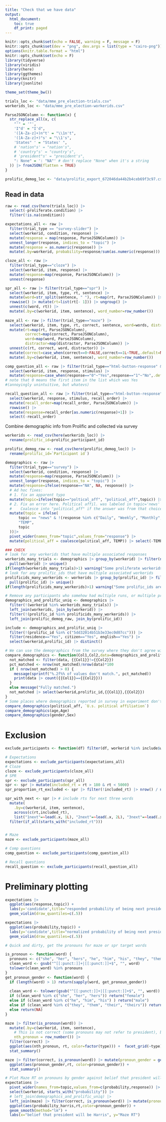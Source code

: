 ```yaml
---
title: "Check that we have data"
output:
  html_document:
    toc: true
    df_print: paged
---
```


```r
knitr::opts_chunk$set(echo = FALSE, warning = F, message = F)
knitr::opts_chunk$set(dev = "png", dev.args = list(type = "cairo-png"))
options(knitr.table.format = "html")
knitr::opts_chunk$set(echo = F)
library(tidyverse)
library(viridis)
library(here)
library(ggthemes)
library(knitr)
library(jsonlite)

theme_set(theme_bw())

trials_loc <- "data/mme_pre_election-trials.csv"
workerids_loc <- "data/mme_pre_election-workerids.csv"

ParseJSONColumn <- function(x) {
  str_replace_all(x, c(
    "'" = '"',
    'I"d' = "I'd",
    '([A-Za-z]+)n"t' = "\\1n't",
    '([A-Za-z]+)"s' = "\\1's",
    'States" ' = "States' ",
    # 'nation"s' = "nation's",
    # 'country"s' = "country's",
    # 'president"s' = "president's",
    ": None" = ': "NA"' # don't replace "None" when it's a string 
  )) |> fromJSON(flatten = TRUE)
}

prolific_demog_loc <- "data/prolific_export_672046da44b2b4ceb69f3c97.csv"
```

## Read in data

```r
raw <- read_csv(here(trials_loc)) |>
  select(-proliferate.condition) |> 
  filter(!is.na(condition))

expectations_all <- raw |>
  filter(trial_type == "survey-slider") |> 
  select(workerid, condition, response) |> 
  mutate(response = map(response, ParseJSONColumn)) |> 
  unnest_longer(response, indices_to = "topic") |>
  mutate(response = as.numeric(response)) |>
  mutate(.by=workerid, probability=response/sum(as.numeric(response)))

cloze_all <- raw |> 
  filter(trial_type=="cloze") |> 
  select(workerid, item, response) |> 
  mutate(response=map(response, ParseJSONColumn)) |> 
  unnest(response)

spr_all <- raw |> filter(trial_type=="spr") |> 
  select(workerid, item, type, rt, sentence) |> 
  mutate(word=str_split(sentence, " "), rt=map(rt, ParseJSONColumn)) |> 
  rowwise() |> mutate(rt=list(rt[- 1])) |> ungroup() |> 
  unnest(c(word, rt)) |> 
  mutate(.by=c(workerid, item, sentence), word_number=row_number()) 
  
maze_all <- raw |> filter(trial_type=="maze") |> 
  select(workerid, item, type, rt, correct, sentence, word=words, distractor=distractors) |> 
  mutate(rt=map(rt, ParseJSONColumn),
         correct=map(correct, ParseJSONColumn), 
         word=map(word, ParseJSONColumn), 
         distractor=map(distractor, ParseJSONColumn)) |> 
  unnest(c(rt, correct, word, distractor)) |>
  mutate(correct=case_when(correct==0~FALSE,correct==1L~TRUE,.default=NA)) |>
  mutate(.by=c(workerid, item, sentence), word_number=row_number())

comp_question_all <- raw |> filter(trial_type=="html-button-response" & !is.na(item)) |> 
  select(workerid, item, response, stimulus) |> 
  mutate(response=case_when(response=="0"~"Yes",response=="1"~"No",.default=response))
# note that 0 means the first item in the list which was Yes 
#(annoyingly unintuitive, but whatevs)

recall_question_all <- raw |> filter(trial_type=="html-button-response" & !is.na(recall_order)) |> 
  select(workerid, response, stimulus, recall_order) |> 
  mutate(recall_order=map(recall_order, ParseJSONColumn)) |> 
  rowwise() |> 
  mutate(response=recall_order[as.numeric(response)+1]) |> 
  select(-recall_order)
```

Combine demographic info from Prolific and collected via survey
```r
workerids <- read_csv(here(workerids_loc)) |> 
  rename(prolific_id=prolific_participant_id)

prolific_demog_raw <- read_csv(here(prolific_demog_loc)) |>
  rename(prolific_id=`Participant id`)

demographics <- raw |>
  filter(trial_type=="survey") |> 
  select(workerid, condition, response) |> 
  mutate(response=map(response, ParseJSONColumn)) |> 
  unnest_longer(response, indices_to = "topic") |> 
  mutate(response=ifelse(response=="NA", NA, response)) |>
  # Ad hoc fixes:
  # 1. fix an apparent typo
  mutate(topic=ifelse(topic=="poltical_aff", "political_aff",topic)) |>
  # 2. Fix an error here. Political affil. was labeled in topic='news' for some particips
  #    Coalesce into "political_aff" if the answer was from that choice list
  mutate(topic = ifelse(
      topic == "news" & !(response %in% c("Daily", "Weekly", "Monthly", "Less than monthly", "Never")),
      "TEMP", 
      topic
  ))|>
  pivot_wider(names_from="topic",values_from="response") |>
  mutate(political_aff = coalesce(political_aff, TEMP)) |> select(-TEMP)

### CHECK
# look for any workerids that have multiple associated responses
workerids_many_trials <- demographics |> group_by(workerid) |> filter(n() > 1) |> 
  pull(workerid) |> unique()
if(length(workerids_many_trials)>1) warning("Some proliferate workerids are associated with multiple trials/demographic survey results. Will exclude them.")
# look for any prolific_ids that have multiple associated workerids
prolificids_many_workerids <- workerids |> group_by(prolific_id) |> filter(n() > 1) |>
  pull(prolific_id) |> unique()
if(length(prolificids_many_workerids)>1) warning("Some prolific_ids are associated with multiple proliferate workerids. Will exclude them.")

# Remove any participants who somehow had multiple runs, or multiple prolific_ids
demographics_and_prolific_uniq <- demographics |> 
  filter(!(workerid %in% workerids_many_trials)) |>
  left_join(workerids, join_by(workerid)) |>
  filter(!(prolific_id %in% prolificids_many_workerids)) |>
  left_join(prolific_demog_raw, join_by(prolific_id))

include <- demographics_and_prolific_uniq |> 
  filter(!(prolific_id %in% c("5dd32014b51b3e33ec0d07cc"))) |>
  filter(residence=="Yes", citizen=="Yes", english=="Yes") |>
  select(workerid,prolific_id) |> distinct()
```

```r
# We can use the demographics from the survey where they don't agree with demographics from prolific.  But just to check how much they disagree:
compare_demographics <- function(Col1,Col2,data=demographics_and_prolific_uniq) {
  not_matched <- filter(data, {{Col1}}!={{Col2}})
  pct_matched <- nrow(not_matched)/nrow(data)*100
  if ( nrow(not_matched) > 0) {
    message(sprintf("%.2f%% of values don't match.", pct_matched))
    print(data |> count({{Col1}}=={{Col2}}))
  }
  else message("Fully matched.")
  not_matched |> select(workerid,prolific_id,{{Col1}},{{Col2}})
}
# Some places where demographics reported in survey in experiment don't match those from prolific
compare_demographics(political_aff, `U.s. political affiliation`)
compare_demographics(age,Age)
compare_demographics(gender,Sex)
```

# Exclusion

```r
exclude_participants <- function(df) filter(df, workerid %in% include$workerid)

# Expectations
expectations <- exclude_participants(expectations_all)
# Cloze
cloze <- exclude_participants(cloze_all)
# SPR
spr <- exclude_participants(spr_all)
spr <- spr |> mutate(included_rt = rt > 180 & rt < 5000)
spr_proportion_rt_excluded <- spr |> filter(!included_rt) |> nrow() / nrow(spr)

spr_with_next <- spr |> # include rts for next three words
  mutate(
    .by=c(workerid, item, sentence), 
    across(c(rt,included_rt),
    list("1next"=~lead(.x, 1L), "2next"=~lead(.x, 2L), "3next"=~lead(.x, 3L)))) |>
  filter(if_all(starts_with("included_rt")))


# Maze
maze <- exclude_participants(maze_all)

# Comp questions
comp_question <- exclude_participants(comp_question_all)

# Recall questions
recall_question <- exclude_participants(recall_question_all)
```

# Preliminary plotting

```r
expectations |>
  ggplot(aes(response,topic)) + 
  labs(y='candidate',title="responded probability of being next president") +
  geom_violin(draw_quantiles=c(.5))

expectations |> 
  ggplot(aes(probability,topic)) +
  labs(y='candidate',title="normalized probability of being next president") +
  geom_violin(draw_quantiles=c(.5))
```

```r

# Quick and dirty, get the pronouns for maze or spr target words

is_pronoun <- function(word) {
  pronouns <- c("she", "her", "hers", "he", "him", "his", "they", "them", "their", "theirs")
  clean_word <- gsub("^[[:punct:]]+|[[:punct:]]+$", "", word)
  tolower(clean_word) %in% pronouns
}
get_pronoun_gender <- function(word) {
  if (length(word) > 1) return(sapply(word, get_pronoun_gender))
  
  clean_word <- tolower(gsub("^[[:punct:]]+|[[:punct:]]+$", "", word))
  if (clean_word %in% c("she", "her", "hers")) return("female")
  else if (clean_word %in% c("he", "him", "his") ) return("male") 
  else if (clean_word %in% c("they", "them", "their", "theirs")) return("neutral")
  else return(NA)
}

maze |> filter(is_pronoun(word)) |>
  mutate(.by=c(workerid, item, sentence), 
    # This is not correct (some pronouns may not refer to president), but maybe would be useful as a preliminary peek
    nth_pronoun = row_number()) |>
  filter(correct) |>
  ggplot(aes(nth_pronoun, rt, color=factor(type))) +  facet_grid(~type) + 
  stat_summary()
```

```r
maze |> filter(correct, is_pronoun(word)) |> mutate(pronoun_gender = get_pronoun_gender(word)) |>
  ggplot(aes(pronoun_gender,rt, color=pronoun_gender)) + 
  stat_summary()

# Plot Maze RT on pronouns by gender against belief that president will be female
expectations |> 
  pivot_wider(names_from=topic,values_from=c(probability,response)) |> 
  select(workerid, starts_with("probability")) |> 
  # left_join(demographics_and_prolific_uniq) |> 
  left_join(maze) |> filter(correct, is_pronoun(word)) |> mutate(pronoun_gender = get_pronoun_gender(word)) |>
  ggplot(aes(probability_harris,rt,color=pronoun_gender)) + 
  geom_smooth(method="lm") +
  labs(x="belief that president will be Harris", y="Maze RT")
```
